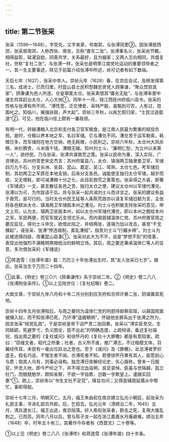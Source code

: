```yaml
---
---
---
```

title: 第二节张采
---



张采（1596—1648），字受先，又字来章，号南郭，与张溥同里③。因张溥居西郊，张采居南郊，人称西张、南张，合称“娄东二张”。张溥重名义，张采尚节概，相得益彰，砥濯自励，同斋共学，关系最好，且为姻家；又两人志向相同，共倡复社，世称“复社二张”。与张溥一样，张采也是明季江南党社运动的重要领导者之一。其一生主要事迹，除见于前篇介绍张溥中所述，尚可记者有如下数端。

天启七年（1627），张采中举人。崇祯元年（1628）春，在京应会试，及榜发得第三名，成进士，已而归里。时昆山县士民积怨魏忠贤党人顾秉谦，“聚众焚掠其家”。顾秉谦为邑人所逐，仓皇窜匿太仓。张采素恨其“庸劣无耻”，与张溥率里中诸生将其赶出太仓，人心大快①。同年十一月，授江西抚州府临川县令。张采的性格与张溥有所不同，“溥性宽，泛交博爱，采特严毅，喜甄别可否，人有过，尝面叱之。知临川，摧强扶弱，声大起”。崇祯三年秋，以疾乞假归家，“士民泣送载道”②。可见，他在临川任上颇有一番政绩。

有明一代，转输漕粮入北京和支付各卫官军粮食，是江南人民最为繁重的赋役负担。是时，仓粮以养本地之军，名曰军储。它与漕兑不同。漕兑苦于运军勒索，耗赠日多，而军储则在地方交纳，绝无耗赠，小民利之。崇祯六年秋，太仓州大风杀稼，米价腾贵，斗米值千钱，漕粮无输。知州刘士斗，“廉明仁恕，为立州以来第一人”，欲纾民，乃与张采、张溥共谋救荒之策。张采以民命为重，深入实际，广咨博访。苏州府胥吏宋文杰言：苏州府属县八，太仓、镇海两卫独隶娄卫军，军储四万九千石，分支长洲、吴县、昆山、嘉定、吴江、常熟、太仓七邑。考军储旧制，其初两卫之军原在本地支销，后来分支各邑。诚能使支独归太仓军储，越岁而收，又无增耗，即可减漕粮十分之七，此目前救荒之善策也。张采得之大喜，即著《军储说》一文，甚言散征各邑之苦，独归太仓之便，建议太仓州以军储代漕兑。张溥以为可，为作跋语于后。并与张采一起共谒刘士斗而详言之。张采的建议有益于救荒，是可行的。当时太仓州民王延等人条陈荒政亦以请复军储旧额为言，主张将各邑额派太仓、镇海两卫军储抵本州之漕兑。刘士斗也积极支持张采的意见，申文上司，认为太、镇两卫坐居本州，如以太仓州军储代漕兑，即以本州之粮给本州之军，军民两便，而官军就近支领尤乐从。而内阁首辅温体仁党、苏州府推官周之夔应监兑，得刘士斗申文，欲借此陷之，并倾两张，遂竭力加以攻击，甚至“干戈横起”，诬张采、张溥“悖违祖制，紊乱漕规”。指责刘士斗“行媚乡绅”。刘士斗为此被连降四级，改署昆山县事①。张采对此大为不平，说是“梦想不到”的怪事，表现出他强烈不满晚明黑暗统治的鲜明立场。其后，周之夔还秉承温体仁等人的旨意，多次借张采的《军储说》

③蒋逸雪：《张溥年谱》载：万历三十年张溥出生时，其“友人张采已七岁”。据此，张采当生于万历二十四年。

①此事，《明史》卷三○六《顾秉谦传》系于崇祯二年。②《明史》卷二八八《张溥附张采传》。①以上见陆世仪：《复社纪略》卷二。

大做文章，于崇祯九年八月和十年二月分别到应天府和京师讦奏二张，阴谋置其死地。

崇祯十四年五月张溥殁后，与周之夔同为温体仁党的刑部侍郎蔡奕琛，以薛国观案被捕入狱，而不知张溥已死，乃讦溥“遥握朝柄”，怀疑他坐罪系出于张溥之所为，因言张采“结党乱政”。于是崇祯皇帝下诏严责二张回奏。张采以“溥实臣至交，生同砥砺，死避罗弋，负义图全，臣不出此”的明确态度，上疏辩诬，备述复社端倪，指出周之夔的《复社或问》和徐怀丹的《复社十大罪檄》都是有意陷害。疏曰：“窃维文者，昭代之所重；社者，古义所不废，推广溥志，不过楷模文体，羽翼经传耳，未尝有一毫出位跃冶之思也。至于《或问》及《罪檄》，此忌溥者罗织虚无，假名巧诋，不惟生者不闻，亦溥死者不知。若使徐怀丹果有其人，臣愿剖心与质；倘其人乌有，则事必诬构。独念溥日夜解经论史，矢心报称，曾未一日服官，怀忠入地，即今严纶之下，并不得泣血自明，良足哀悼。臣虽与世隔越，孤立杜门，而兢兢勉学，颇知省察，不欲一字自欺，岂敢一字欺皇上。谨据实回奏”①。疏上，崇祯帝以“书生文社不足究”，降旨勿问；又得首辅周延儒从中帮忙，事即得脱。

崇祯十七年三月，明朝灭亡。五月，福王朱由崧在南京建立弘光小朝廷，起张采为礼部主事，寻进礼部员外郎。后，乞假去。弘光元年（清顺治二年，1645）五月，清兵渡长江，福王出逃，南京陷落。奸人素衔张采者，群击之死，复用大锥乱刺之。已而苏。同年八月以后，曾与陈子龙一起在浙江嘉善水月庵避难。顺治五年（1648）卒，时年五十有三。其著作今存者有《西晋文》二十卷等。

①以上见《明史》卷二八八《张溥传》和蒋逸雪《张溥年谱》四十岁条。